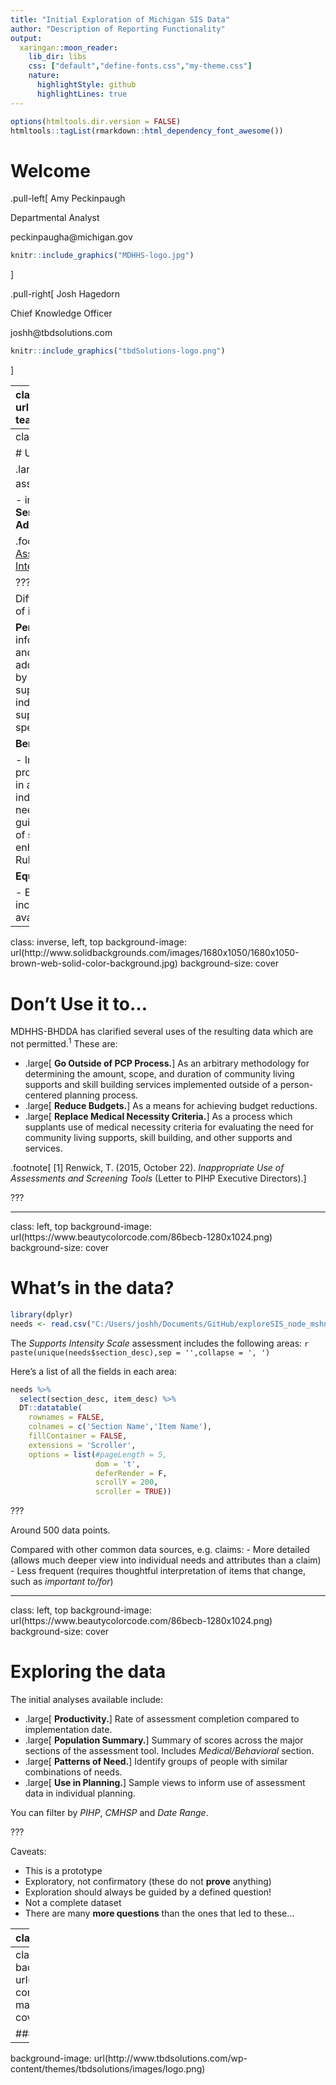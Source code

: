 ```yaml
---
title: "Initial Exploration of Michigan SIS Data"
author: "Description of Reporting Functionality"
output:
  xaringan::moon_reader:
    lib_dir: libs
    css: ["default","define-fonts.css","my-theme.css"]
    nature:
      highlightStyle: github
      highlightLines: true
---
```

```r
options(htmltools.dir.version = FALSE)
htmltools::tagList(rmarkdown::html_dependency_font_awesome())
```

# Welcome

.pull-left[
<i class="fa fa-commenting-o"></i> Amy Peckinpaugh

<i class="fa fa-sitemap"></i> Departmental Analyst

<i class="fa fa-envelope-o"></i> peckinpaugha@michigan.gov

```r
knitr::include_graphics("MDHHS-logo.jpg")
```
]

.pull-right[
<i class="fa fa-commenting"></i> Josh Hagedorn

<i class="fa fa-sitemap"></i> Chief Knowledge Officer

<i class="fa fa-envelope-o"></i> joshh@tbdsolutions.com

```r
knitr::include_graphics("tbdSolutions-logo.png")
```
]


---
class: inverse, left, top
background-image: url(http://www.solidbackgrounds.com/images/1680x1050/1680x1050-teal-solid-color-background.jpg)
background-size: cover

# Today's webinar will:

.large[
1. Discuss principles for use of assessment data 
2. Navigate interactive analyses of SIS data
3. Summarize details of analyses 
4. Answer questions
]

*Note:* While access to today's webinar has been shared with various stakeholders to promote transparency, its intended purpose is technical training for PIHP/CMH employees.

Please jot down any questions you have during the webinar and submit them in the attendee control panel.

Slides here: [bit.ly/sis_webinar_201706](http://bit.ly/sis_webinar_201706)

---
class: left, top

# Use the Data...

.large[
MDHHS-BHDDA has identified several broad areas for use of assessment data:<sup>1</sup>

- <i class="fa fa-street-view"></i> in **Person-Centered Planning**
-  <i class="fa fa-credit-card"></i> in **Benefit Management**
- <i class="fa fa-balance-scale"></i> to **Assure Service Access and Equity**
- <i class="fa fa-bar-chart"></i> to **Understand Population-level Needs**
- <i class="fa fa-bullhorn"></i> in **Advocacy efforts**
]

.footnote[
[1] *See detailed discussion in white paper on [Uses of Assessment Data to Inform Services and Supports for Individuals with Intellectual and Developmental Disabilities](http://www.tbdsolutions.com/papers-presentations-2/)
]*

???

Different roles require different uses of data.
And different interpretations of it (*e.g. weather data interpreted by a farmer, bike messenger, tourist*)

**Person-centered planning:**
- Recommend individual support needs to inform an individualized plan of service (IPOS)
- Identify potential goals and objectives for inclusion in the IPOS
- Identify potential referrals for additional assessments or relevant services
- Help guide safety planning by identifying areas of risk
- Design an individualized menu of services to support an individual to live independently in the community
- Identify individual strengths for inclusion in the IPOS
- Provide guidance regarding supports which may provide alternatives to guardianship
- Identify areas of specific personal interest or areas on which the individual wishes to focus

**Benefit management:**

- Inform the development of provider network service offerings.
- Evaluate provider network adequacy relative to the specific needs of the population in a given area.
- Identify locations to make services available for individuals within an accessible distance from their homes.
- Forecast needs for services not yet available.
- Provide consistently-formatted guidance to service providers related to the scope, duration and intensity of services authorized by the IPOS.
- Assist providers to develop an enhanced array of services to support compliance with the HCBS Final Rule.

**Equity of access:**

- Ensure people receive the services they need
- Identify services inconsistent with assessed needs
- Inform the prioritization of access to available waiver slots


---

class: inverse, left, top
background-image: url(http://www.solidbackgrounds.com/images/1680x1050/1680x1050-brown-web-solid-color-background.jpg)
background-size: cover

# Don't Use it to...

MDHHS-BHDDA has clarified several uses of the resulting data which are not permitted.<sup>1</sup>  These are:

* .large[<i class="fa fa-ban"></i> **Go Outside of PCP Process.**] As an arbitrary methodology for determining the amount, scope, and duration of community living supports and skill building services implemented outside of a person-centered planning process.
* .large[<i class="fa fa-ban"></i> **Reduce Budgets.**] As a means for achieving budget reductions.
* .large[<i class="fa fa-ban"></i> **Replace Medical Necessity Criteria.**] As a process which supplants use of medical necessity criteria for evaluating the need for community living supports, skill building, and other supports and services.

.footnote[
[1] Renwick, T. (2015, October 22). *Inappropriate Use of Assessments and Screening Tools* (Letter to PIHP Executive Directors).
]

???

---

class: left, top
background-image: url(https://www.beautycolorcode.com/86becb-1280x1024.png)
background-size: cover

# What's in the data? 

```r
library(dplyr)
needs <- read.csv("C:/Users/joshh/Documents/GitHub/exploreSIS_node_mshn/data/needs.csv")
```

The *Supports Intensity Scale* assessment includes the following areas: `r paste(unique(needs$section_desc),sep = '',collapse = ', ')`

Here's a list of all the fields in each area:
```r
needs %>%
  select(section_desc, item_desc) %>%
  DT::datatable(
    rownames = FALSE,
    colnames = c('Section Name','Item Name'),
    fillContainer = FALSE, 
    extensions = 'Scroller',
    options = list(#pageLength = 5, 
                   dom = 't',
                   deferRender = F,
                   scrollY = 200,
                   scroller = TRUE))
```

???

Around 500 data points.

Compared with other common data sources, e.g. claims:
- More detailed (allows much deeper view into individual needs and attributes than a claim)
- Less frequent (requires thoughtful interpretation of items that change, such as *important to/for*)

---

class: left, top
background-image: url(https://www.beautycolorcode.com/86becb-1280x1024.png)
background-size: cover

# Exploring the data

The initial analyses available include:

- .large[<i class="fa fa-line-chart"></i> **Productivity.**] Rate of assessment completion compared to implementation date.
- .large[<i class="fa fa-users"></i> **Population Summary.**] Summary of scores across the major sections of the assessment tool. Includes *Medical/Behavioral* section.
- .large[<i class="fa fa-cubes"></i> **Patterns of Need.**] Identify groups of people with similar combinations of needs.
- .large[<i class="fa fa-street-view"></i> **Use in Planning.**] Sample views to inform use of assessment data in individual planning.

You can filter by *PIHP*, *CMHSP* and *Date Range*.

???

Caveats: 

- This is a prototype
- Exploratory, not confirmatory (these do not **prove** anything)
- Exploration should always be guided by a defined question!
- Not a complete dataset
- There are many **more questions** than the ones that led to these...

---
class: inverse, left, middle

# Let's go

.large[
- White paper available [here](http://www.tbdsolutions.com/papers-presentations-2/)
- Analyses available [here](https://tbdsolutions.shinyapps.io/exploreSIS_node_mdhhs/)
- Tutorials stored [here](https://youtu.be/voEbIXUQ-Xg?list=PLrqpLq7US2q123PQozqis_WTQ5WGpEjvY)
]

---
class: inverse, center, middle
background-image: url(http://www.asalesguy.com/wp-content/uploads/2016/09/Question-marks-1.jpg)
background-size: cover


### Q & A


---
background-image: url(http://www.tbdsolutions.com/wp-content/themes/tbdsolutions/images/logo.png)

